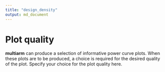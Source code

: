 ```yaml
---
title: "design_density"
output: md_document
---
```


# Plot quality

__multiarm__ can produce a selection of informative power curve plots. When
these plots are to be produced, a choice is required for the desired quality of
the plot. Specify your choice for the plot quality here.

